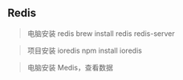 ## Redis
> 电脑安装 redis
brew install redis
redis-server

> 项目安装 ioredis
npm install ioredis

> 电脑安装 Medis，查看数据
